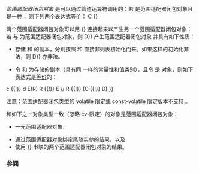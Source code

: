 {{cpp/named req/title|RangeAdaptorClosureObject|notes={{mark since c++20}}}}
{{cpp/named req/navbar}}

''范围适配器闭包对象'' 是可以通过管道运算符调用的{{named req|FunctionObject}}：若 {{c|C}} 是范围适配器闭包对象且 {{c|R}} 是一种 {{lconcept|range}}，则下列两个表达式[[cpp/language/expressions#表达式等价|等价]]：
{{source|1=
C(R)
R {{!}} C
}}

两个范围适配器闭包对象可以用 {{c|operator{{!}}}} 连接起来以产生另一个范围适配器闭包对象：若 {{c|C}} 与 {{c|D}} 为范围适配器闭包对象，则 {{c|C {{!}} D}} 产生范围适配器闭包对象 {{c|E}} 并具有如下性质：

* {{c|E}} 存储 {{c|C}} 和 {{c|D}} 的副本，分别按照 {{c|std::forward&lt;decltype((C))&gt;(C)}} 和 {{c|std::forward&lt;decltype((D))&gt;(D)}} 直接非列表初始化而来。如果这样的初始化非法，则 {{c|C {{!}} D}} 亦非法。
* 令 {{c|c}} 和 {{c|d}} 为存储的副本（具有同 {{c|E}} 一样的常量性和值类别），且令 {{c|R}} 是 {{lconcept|range}} 对象，则如下表达式是[[cpp/language/expressions#表达式等价|等价]]的：
{{source|1=
d(c(R))
R {{!}} c {{!}} d
E(R)
R {{!}} E // R {{!}} (C {{!}} D)
}}

注意：范围适配器闭包类型的 volatile 限定或 const-volatile 限定版本不支持 {{c|operator()}}。

和如下之一对象类型一致（忽略 cv-限定）的对象是范围适配器闭包对象：
* 一元范围适配器对象，
{{rrev|since=c++23|
* 具有满足[[cpp/ranges/range_adaptor_closure|实现范围适配器闭包对象的要求]]的用户自定义类型的对象，
}}
* 通过范围适配器对象绑定尾随实参的结果，以及
* 使用 {{c|operator{{!}}}} 串联的两个范围适配器闭包对象的结果。

===参阅===
{{dsc begin}}
{{dsc inc|cpp/ranges/dsc range_adaptor_closure}}
{{dsc end}}

{{langlinks|de|en|es|fr|it|ja|pt|ru}}